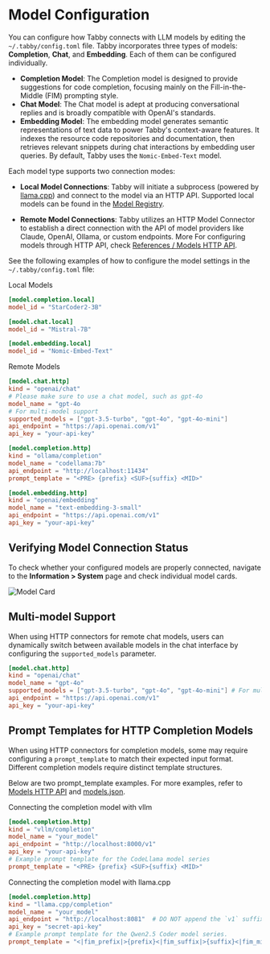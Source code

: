 
# Model Configuration

You can configure how Tabby connects with LLM models by editing the `~/.tabby/config.toml` file. Tabby incorporates three types of models: **Completion**, **Chat**, and **Embedding**. Each of them can be configured individually.

- **Completion Model**: The Completion model is designed to provide suggestions for code completion, focusing mainly on the Fill-in-the-Middle (FIM) prompting style.
- **Chat Model**: The Chat model is adept at producing conversational replies and is broadly compatible with OpenAI's standards.
- **Embedding Model**: The embedding model generates semantic representations of text data to power Tabby's context-aware features. It indexes the resource code repositories and documentation, then retrieves relevant snippets during chat interactions by embedding user queries. By default, Tabby uses the `Nomic-Embed-Text` model.

Each model type supports two connection modes:
- **Local Model Connections**: Tabby will initiate a subprocess (powered by [llama.cpp](https://github.com/ggml-org/llama.cpp)) and connect to the model via an HTTP API. Supported local models can be found in the [Model Registry](../../models). 

- **Remote Model Connections**: Tabby utilizes an HTTP Model Connector to establish a direct connection with the API of model providers like Claude, OpenAI, Ollama, or custom endpoints. More For configuring models through HTTP API, check [References / Models HTTP API](../../references/models-http-api/llama.cpp).

See the following examples of how to configure the model settings in the `~/.tabby/config.toml` file:

Local Models

```toml title="~/.tabby/config.toml"
[model.completion.local]
model_id = "StarCoder2-3B"

[model.chat.local]
model_id = "Mistral-7B"

[model.embedding.local]
model_id = "Nomic-Embed-Text"
```

Remote Models

```toml title="~/.tabby/config.toml"
[model.chat.http]
kind = "openai/chat"
# Please make sure to use a chat model, such as gpt-4o
model_name = "gpt-4o
# For multi-model support
supported_models = ["gpt-3.5-turbo", "gpt-4o", "gpt-4o-mini"]
api_endpoint = "https://api.openai.com/v1"
api_key = "your-api-key"

[model.completion.http]
kind = "ollama/completion"
model_name = "codellama:7b"
api_endpoint = "http://localhost:11434"
prompt_template = "<PRE> {prefix} <SUF>{suffix} <MID>"

[model.embedding.http]
kind = "openai/embedding"
model_name = "text-embedding-3-small"
api_endpoint = "https://api.openai.com/v1"
api_key = "your-api-key"
```

## Verifying Model Connection Status
To check whether your configured models are properly connected, navigate to the **Information > System** page and check individual model cards.

<img src={ModelCardUrl} alt="Model Card" />

## Multi-model Support

When using HTTP connectors for remote chat models, users can dynamically switch between available models  in the chat interface by configuring the `supported_models` parameter.

```toml title="~/.tabby/config.toml"
[model.chat.http]
kind = "openai/chat"
model_name = "gpt-4o"
supported_models = ["gpt-3.5-turbo", "gpt-4o", "gpt-4o-mini"] # For multi-model support
api_endpoint = "https://api.openai.com/v1"
api_key = "your-api-key"
```

## Prompt Templates for HTTP Completion Models

When using HTTP connectors for completion models, some may require configuring a `prompt_template` to match their expected input format. Different completion models require distinct template structures.

Below are two prompt_template examples. For more examples, refer to [Models HTTP API](../../references/models-http-api/llama.cpp) and [models.json](https://github.com/TabbyML/registry-tabby/blob/main/models.json).

Connecting the completion model with vllm

```toml title="~/.tabby/config.toml"
[model.completion.http]
kind = "vllm/completion"
model_name = "your_model"
api_endpoint = "http://localhost:8000/v1"
api_key = "your-api-key"
# Example prompt template for the CodeLlama model series
prompt_template = "<PRE> {prefix} <SUF>{suffix} <MID>"
```

Connecting the completion model with llama.cpp


```toml title="~/.tabby/config.toml"
[model.completion.http]
kind = "llama.cpp/completion"
model_name = "your_model"
api_endpoint = "http://localhost:8081"  # DO NOT append the `v1` suffix
api_key = "secret-api-key"
# Example prompt template for the Qwen2.5 Coder model series.
prompt_template = "<|fim_prefix|>{prefix}<|fim_suffix|>{suffix}<|fim_middle|>"
```